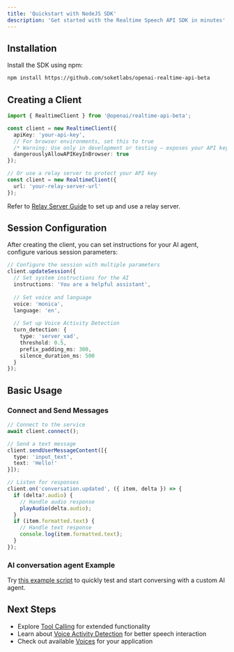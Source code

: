```yaml
---
title: 'Quickstart with NodeJS SDK'
description: 'Get started with the Realtime Speech API SDK in minutes'
---
```


## Installation

Install the SDK using npm:

```bash
npm install https://github.com/soketlabs/openai-realtime-api-beta
```

## Creating a Client

```typescript
import { RealtimeClient } from '@openai/realtime-api-beta';

const client = new RealtimeClient({
  apiKey: 'your-api-key',
  // For browser environments, set this to true
  /* Warning: Use only in development or testing — exposes your API key */
  dangerouslyAllowAPIKeyInBrowser: true 
});

// Or use a relay server to protect your API key
const client = new RealtimeClient({
  url: 'your-relay-server-url'
});
```

Refer to [Relay Server Guide](/deploy/relay_server) to set up and use a relay server.

## Session Configuration

After creating the client, you can set instructions for your AI agent, configure various session parameters:

```typescript
// Configure the session with multiple parameters
client.updateSession({
  // Set system instructions for the AI
  instructions: 'You are a helpful assistant',
  
  // Set voice and language
  voice: 'monica',
  language: 'en',
  
  // Set up Voice Activity Detection
  turn_detection: {
    type: 'server_vad',
    threshold: 0.5,
    prefix_padding_ms: 300,
    silence_duration_ms: 500
  }
});
```

## Basic Usage

### Connect and Send Messages

```typescript
// Connect to the service
await client.connect();

// Send a text message
client.sendUserMessageContent([{
  type: 'input_text',
  text: 'Hello!'
}]);

// Listen for responses
client.on('conversation.updated', ({ item, delta }) => {
  if (delta?.audio) {
    // Handle audio response
    playAudio(delta.audio);
  }
  if (item.formatted.text) {
    // Handle text response
    console.log(item.formatted.text);
  }
});
```

### AI conversation agent Example
Try [this example script](https://github.com/soketlabs/openai-realtime-api-beta/blob/main/examples/node_devenv.mjs) to quickly test and start conversing with a custom AI agent.

## Next Steps
- Explore [Tool Calling](/concepts/tool_calling) for extended functionality
- Learn about [Voice Activity Detection](/concepts/vad) for better speech interaction
- Check out available [Voices](/concepts/voice) for your application